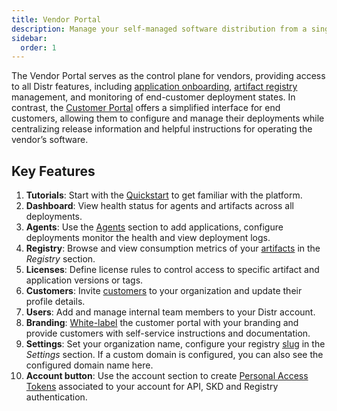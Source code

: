 ```yaml
---
title: Vendor Portal
description: Manage your self-managed software distribution from a single control plane with full visibility into deployments, artifacts, licenses, customers, users, and customer portal customization.
sidebar:
  order: 1
---
```



The Vendor Portal serves as the control plane for vendors, providing access to all Distr features, including [application onboarding](/docs/guides/onboarding-a-helm-app/), [artifact registry](/docs/guides/container-registry/) management, and monitoring of end-customer deployment states. In contrast, the [Customer Portal](/docs/product/customer-portal/) offers a simplified interface for end customers, allowing them to configure and manage their deployments while centralizing release information and helpful instructions for operating the vendor’s software.

<ThemeImage
  lightSrc="/src/assets/docs/product/vendor-portal/hub-light.png"
  darkSrc="/src/assets/docs/product/vendor-portal/hub-dark.png"
  alt="Deployments interface"
/>

## Key Features

1. **Tutorials**: Start with the [Quickstart](/docs/getting-started/quickstart/#getting-started-with-platform-tutorials) to get familiar with the platform.
2. **Dashboard**: View health status for agents and artifacts across all deployments.
3. **Agents**: Use the [Agents](/docs/product/agents/) section to add applications, configure deployments monitor the health and view deployment logs.
4. **Registry**: Browse and view consumption metrics of your [artifacts](/docs/product/registry/) in the _Registry_ section.
5. **Licenses**: Define license rules to control access to specific artifact and application versions or tags.
6. **Customers**: Invite [customers](/docs/guides/onboarding-a-new-customer/) to your organization and update their profile details.
7. **Users**: Add and manage internal team members to your Distr account.
8. **Branding**: [White-label](/docs/product/branding/) the customer portal with your branding and provide customers with self-service instructions and documentation.
9. **Settings**: Set your organization name, configure your registry [slug](/docs/guides/container-registry/#1-set-your-registry-slug) in the _Settings_ section.
  If a custom domain is configured, you can also see the configured domain name here.
10. **Account button**: Use the account section to create [Personal Access Tokens](/docs/integrations/personal-access-token/) associated to your account for API, SKD and Registry authentication.
